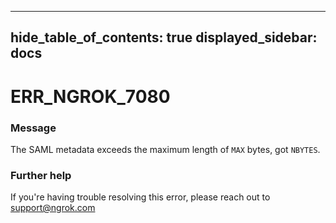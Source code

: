 

---
hide_table_of_contents: true
displayed_sidebar: docs
---


# ERR_NGROK_7080

### Message
The SAML metadata exceeds the maximum length of `MAX` bytes, got `NBYTES`.

<ErrorDetails error="err_ngrok_7080" />



### Further help
If you're having trouble resolving this error, please reach out to [support@ngrok.com](mailto:support@ngrok.com?subject=Help%20with%20ERR_NGROK_7080)

